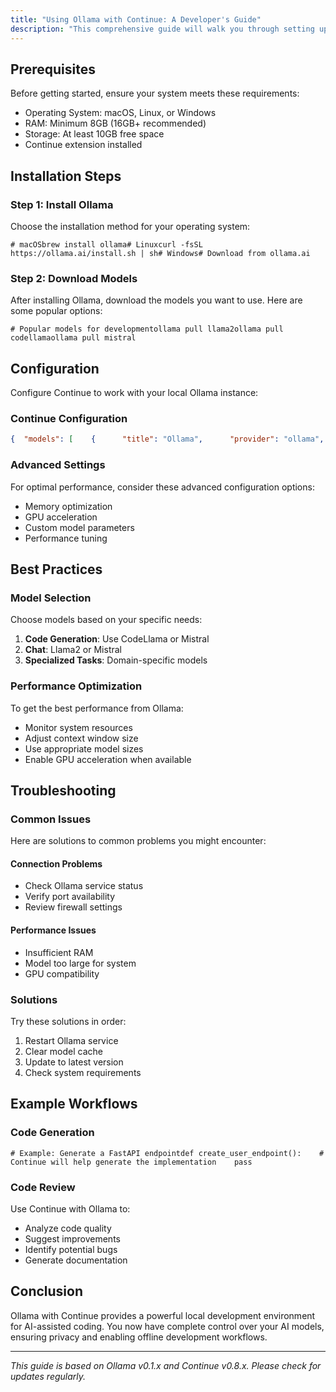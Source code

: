 ```yaml
---
title: "Using Ollama with Continue: A Developer's Guide"
description: "This comprehensive guide will walk you through setting up Ollama with Continue for powerful local AI development. Ollama allows you to run large language models locally on your machine, providing privacy, control, and offline capabilities for AI-assisted coding."
---
```


## Prerequisites[​](#prerequisites "Direct link to Prerequisites")

Before getting started, ensure your system meets these requirements:

* Operating System: macOS, Linux, or Windows
* RAM: Minimum 8GB (16GB+ recommended)
* Storage: At least 10GB free space
* Continue extension installed

## Installation Steps[​](#installation-steps "Direct link to Installation Steps")

### Step 1: Install Ollama[​](#step-1-install-ollama "Direct link to Step 1: Install Ollama")

Choose the installation method for your operating system:

```
# macOSbrew install ollama# Linuxcurl -fsSL https://ollama.ai/install.sh | sh# Windows# Download from ollama.ai
```

### Step 2: Download Models[​](#step-2-download-models "Direct link to Step 2: Download Models")

After installing Ollama, download the models you want to use. Here are some popular options:

```
# Popular models for developmentollama pull llama2ollama pull codellamaollama pull mistral
```

## Configuration[​](#configuration "Direct link to Configuration")

Configure Continue to work with your local Ollama instance:

### Continue Configuration[​](#continue-configuration "Direct link to Continue Configuration")

```json
{  "models": [    {      "title": "Ollama",      "provider": "ollama",      "model": "llama2",      "apiBase": "http://localhost:11434"    }  ]}
```

### Advanced Settings[​](#advanced-settings "Direct link to Advanced Settings")

For optimal performance, consider these advanced configuration options:

* Memory optimization
* GPU acceleration
* Custom model parameters
* Performance tuning

## Best Practices[​](#best-practices "Direct link to Best Practices")

### Model Selection[​](#model-selection "Direct link to Model Selection")

Choose models based on your specific needs:

1. **Code Generation**: Use CodeLlama or Mistral
2. **Chat**: Llama2 or Mistral
3. **Specialized Tasks**: Domain-specific models

### Performance Optimization[​](#performance-optimization "Direct link to Performance Optimization")

To get the best performance from Ollama:

* Monitor system resources
* Adjust context window size
* Use appropriate model sizes
* Enable GPU acceleration when available

## Troubleshooting[​](#troubleshooting "Direct link to Troubleshooting")

### Common Issues[​](#common-issues "Direct link to Common Issues")

Here are solutions to common problems you might encounter:

#### Connection Problems[​](#connection-problems "Direct link to Connection Problems")

* Check Ollama service status
* Verify port availability
* Review firewall settings

#### Performance Issues[​](#performance-issues "Direct link to Performance Issues")

* Insufficient RAM
* Model too large for system
* GPU compatibility

### Solutions[​](#solutions "Direct link to Solutions")

Try these solutions in order:

1. Restart Ollama service
2. Clear model cache
3. Update to latest version
4. Check system requirements

## Example Workflows[​](#example-workflows "Direct link to Example Workflows")

### Code Generation[​](#code-generation "Direct link to Code Generation")

```
# Example: Generate a FastAPI endpointdef create_user_endpoint():    # Continue will help generate the implementation    pass
```

### Code Review[​](#code-review "Direct link to Code Review")

Use Continue with Ollama to:

* Analyze code quality
* Suggest improvements
* Identify potential bugs
* Generate documentation

## Conclusion[​](#conclusion "Direct link to Conclusion")

Ollama with Continue provides a powerful local development environment for AI-assisted coding. You now have complete control over your AI models, ensuring privacy and enabling offline development workflows.

***

*This guide is based on Ollama v0.1.x and Continue v0.8.x. Please check for updates regularly.*


